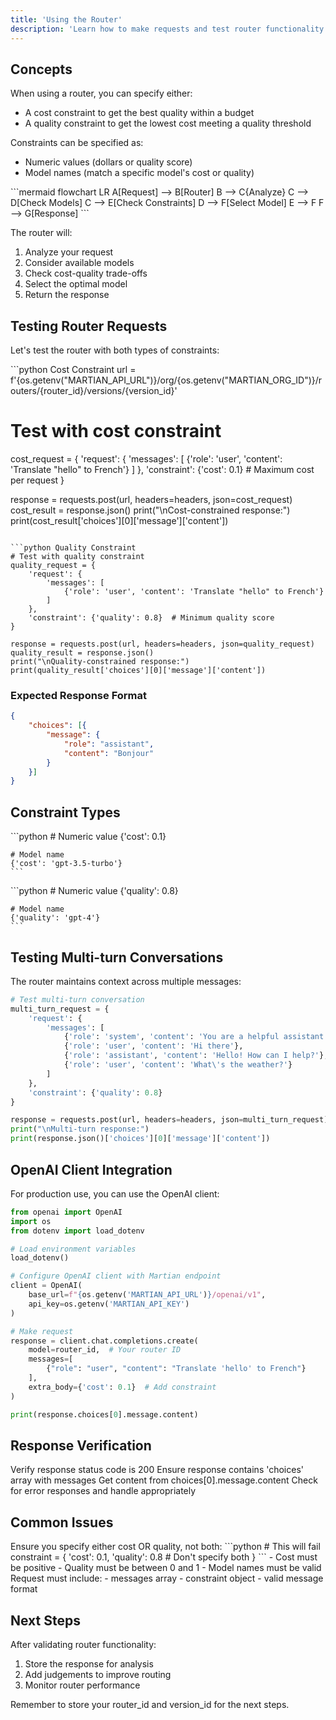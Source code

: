 ```yaml
---
title: 'Using the Router'
description: 'Learn how to make requests and test router functionality'
---
```


## Concepts

When using a router, you can specify either:
- A cost constraint to get the best quality within a budget
- A quality constraint to get the lowest cost meeting a quality threshold

Constraints can be specified as:
- Numeric values (dollars or quality score)
- Model names (match a specific model's cost or quality)

<Frame>
  ```mermaid
  flowchart LR
    A[Request] --> B[Router]
    B --> C{Analyze}
    C --> D[Check Models]
    C --> E[Check Constraints]
    D --> F[Select Model]
    E --> F
    F --> G[Response]
  ```
</Frame>

The router will:
1. Analyze your request
2. Consider available models
3. Check cost-quality trade-offs
4. Select the optimal model
5. Return the response

## Testing Router Requests

Let's test the router with both types of constraints:

<CodeGroup>
```python Cost Constraint
url = f'{os.getenv("MARTIAN_API_URL")}/org/{os.getenv("MARTIAN_ORG_ID")}/routers/{router_id}/versions/{version_id}'

# Test with cost constraint
cost_request = {
    'request': {
        'messages': [
            {'role': 'user', 'content': 'Translate "hello" to French'}
        ]
    },
    'constraint': {'cost': 0.1}  # Maximum cost per request
}

response = requests.post(url, headers=headers, json=cost_request)
cost_result = response.json()
print("\nCost-constrained response:")
print(cost_result['choices'][0]['message']['content'])
```

```python Quality Constraint
# Test with quality constraint
quality_request = {
    'request': {
        'messages': [
            {'role': 'user', 'content': 'Translate "hello" to French'}
        ]
    },
    'constraint': {'quality': 0.8}  # Minimum quality score
}

response = requests.post(url, headers=headers, json=quality_request)
quality_result = response.json()
print("\nQuality-constrained response:")
print(quality_result['choices'][0]['message']['content'])
```
</CodeGroup>

### Expected Response Format

```json
{
    "choices": [{
        "message": {
            "role": "assistant",
            "content": "Bonjour"
        }
    }]
}
```

## Constraint Types

<CardGroup cols={2}>
  <Card title="Cost Constraints" icon="money-bill">
    ```python
    # Numeric value
    {'cost': 0.1}
    
    # Model name
    {'cost': 'gpt-3.5-turbo'}
    ```
  </Card>
  <Card title="Quality Constraints" icon="star">
    ```python
    # Numeric value
    {'quality': 0.8}
    
    # Model name
    {'quality': 'gpt-4'}
    ```
  </Card>
</CardGroup>

## Testing Multi-turn Conversations

The router maintains context across multiple messages:

```python
# Test multi-turn conversation
multi_turn_request = {
    'request': {
        'messages': [
            {'role': 'system', 'content': 'You are a helpful assistant'},
            {'role': 'user', 'content': 'Hi there'},
            {'role': 'assistant', 'content': 'Hello! How can I help?'},
            {'role': 'user', 'content': 'What\'s the weather?'}
        ]
    },
    'constraint': {'quality': 0.8}
}

response = requests.post(url, headers=headers, json=multi_turn_request)
print("\nMulti-turn response:")
print(response.json()['choices'][0]['message']['content'])
```

## OpenAI Client Integration

For production use, you can use the OpenAI client:

```python
from openai import OpenAI
import os
from dotenv import load_dotenv

# Load environment variables
load_dotenv()

# Configure OpenAI client with Martian endpoint
client = OpenAI(
    base_url=f"{os.getenv('MARTIAN_API_URL')}/openai/v1",
    api_key=os.getenv('MARTIAN_API_KEY')
)

# Make request
response = client.chat.completions.create(
    model=router_id,  # Your router ID
    messages=[
        {"role": "user", "content": "Translate 'hello' to French"}
    ],
    extra_body={'cost': 0.1}  # Add constraint
)

print(response.choices[0].message.content)
```

## Response Verification

<Steps>
  <Step title="Check Status">
    Verify response status code is 200
  </Step>
  <Step title="Validate Response">
    Ensure response contains 'choices' array with messages
  </Step>
  <Step title="Extract Content">
    Get content from choices[0].message.content
  </Step>
  <Step title="Handle Errors">
    Check for error responses and handle appropriately
  </Step>
</Steps>

## Common Issues

<AccordionGroup>
  <Accordion title="Invalid Constraint">
    Ensure you specify either cost OR quality, not both:
    ```python
    # This will fail
    constraint = {
        'cost': 0.1,
        'quality': 0.8  # Don't specify both
    }
    ```
  </Accordion>
  <Accordion title="Invalid Values">
    - Cost must be positive
    - Quality must be between 0 and 1
    - Model names must be valid
  </Accordion>
  <Accordion title="Missing Fields">
    Request must include:
    - messages array
    - constraint object
    - valid message format
  </Accordion>
</AccordionGroup>

## Next Steps

After validating router functionality:
1. Store the response for analysis
2. Add judgements to improve routing
3. Monitor router performance

<Note>
  Remember to store your router_id and version_id for the next steps.
</Note>